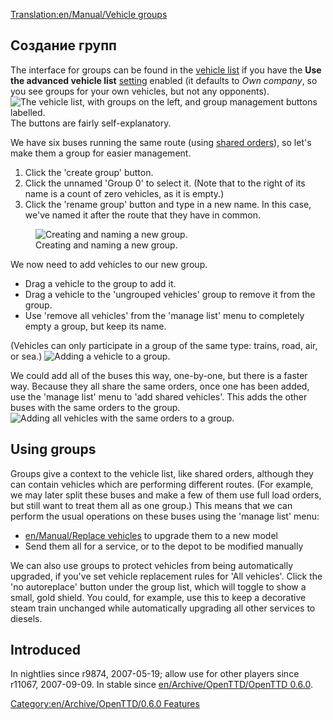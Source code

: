 [[Translation:en/Manual/Vehicle groups]]
{{ru/Перевод|en/Manual/Vehicle groups|0}}


{{ru/Manual/Tutorial/Учебник}}

== Создание групп ==
{{en/Note|A vehicle may only be in a single group at any one time}}
The interface for groups can be found in the [[en/Manual/Vehicle lists|vehicle list]] if you have the '''Use the advanced vehicle list''' [[en/Archive/Manual/Settings/Advanced Settings|setting]] enabled (it defaults to ''Own company'', so you see groups for your own vehicles, but not any opponents).
[[File:en/Manual/Groups-ungrouped.png|none|frame|The vehicle list, with groups on the left, and group management buttons labelled.]]
The buttons are fairly self-explanatory.

We have six buses running the same route (using [[en/Manual/Orders#shared-orders-2|shared orders]]), so let's make them a group for easier management.
# Click the 'create group' button.
# Click the unnamed 'Group 0' to select it. (Note that to the right of its name is a count of zero vehicles, as it is empty.)
# Click the 'rename group' button and type in a new name. In this case, we've named it after the route that they have in common.
[[File:en/Manual/Groups-newname.png|center|frame|Creating and naming a new group.]]

We now need to add vehicles to our new group.
* Drag a vehicle to the group to add it.
* Drag a vehicle to the 'ungrouped vehicles' group to remove it from the group.
* Use 'remove all vehicles' from the 'manage list' menu to completely empty a group, but keep its name.
(Vehicles can only participate in a group of the same type: trains, road, air, or sea.)
[[File:en/Manual/Groups-dragbus.png|center|frame|Adding a vehicle to a group.]]

We could add all of the buses this way, one-by-one, but there is a faster way.
Because they all share the same orders, once one has been added, use the 'manage list' menu to 'add shared vehicles'.
This adds the other buses with the same orders to the group.
[[File:en/Manual/Groups-addshared.png|center|frame|Adding all vehicles with the same orders to a group.]]

== Using groups ==
Groups give a context to the vehicle list, like shared orders, although they can contain vehicles which are performing different routes.
(For example, we may later split these buses and make a few of them use full load orders, but still want to treat them all as one group.)
This means that we can perform the usual operations on these buses using the 'manage list' menu:
* [[en/Manual/Replace vehicles]] to upgrade them to a new model
* Send them all for a service, or to the depot to be modified manually

We can also use groups to protect vehicles from being automatically upgraded, if you've set vehicle replacement rules for 'All vehicles'.
Click the 'no autoreplace' button under the group list, which will toggle to show a small, gold shield.
You could, for example, use this to keep a decorative steam train unchanged while automatically upgrading all other services to diesels.

== Introduced ==
In nightlies since r9874, 2007-05-19; allow use for other players since r11067, 2007-09-09. In stable since [[en/Archive/OpenTTD/OpenTTD 0.6.0]].

[[Category:en/Archive/OpenTTD/0.6.0 Features]]